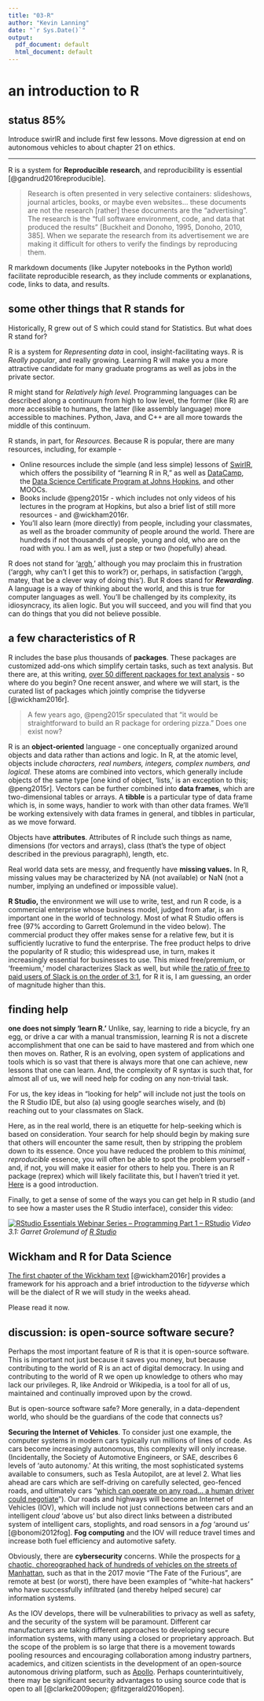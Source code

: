 ```yaml
---
title: "03-R"
author: "Kevin Lanning"
date: "`r Sys.Date()`"
output:
  pdf_document: default
  html_document: default
---
```

# an introduction to R

## status 85%  {-}

Introduce swirlR and include first few lessons. Move digression at end on autonomous vehicles to about chapter 21 on ethics.

---

R is a system for **Reproducible research**, and reproducibility is essential [@gandrud2016reproducible]. 

>   Research is often presented in very selective containers: slideshows, journal articles, books, or maybe even websites... these documents are not the research [rather] these documents are the “advertising”. The research is the “full software environment, code, and data that produced the results” [Buckheit and Donoho, 1995, Donoho, 2010, 385]. When we separate the research from its advertisement we are making it difficult for others to verify the findings by reproducing them.

R markdown documents (like Jupyter notebooks in the Python world) facilitate reproducible research, as they include comments or explanations, code, links to data, and results.  

## some other things that R stands for

Historically, R grew out of S which could stand for Statistics. But what does R stand for? 

R is a system for *Representing data* in cool, insight-facilitating ways. R is *Really popular*, and really growing. Learning R will make you a more attractive candidate for many graduate programs as well as jobs in the private sector.

R might stand for *Relatively high level.* Programming languages can be described along a continuum from high to low level, the former (like R) are more accessible to humans, the latter (like assembly language) more accessible to machines. Python, Java, and C++ are all more towards the middle of this continuum.

R stands, in part, for *Resources.* Because R is popular, there are many resources, including, for example - 

- Online resources include the simple (and less simple) lessons of [SwirlR](http://swirlstats.com/), which offers the possibility of "learning R in R," as well as [DataCamp](https://www.datacamp.com/home), the [Data Science Certificate Program at Johns Hopkins,](https://www.coursera.org/specializations/jhu-data-science) and other MOOCs.  
- Books include @peng2015r - which includes not only videos of his lectures in the program at Hopkins, but also a brief list of still more resources - and @wickham2016r.
- You'll also learn (more directly) from people, including your classmates, as well as the broader community of people around the world. There are hundreds if not thousands of people, young and old, who are on the road with you. I am as well, just a step or two (hopefully) ahead.

R does not stand for '[argh](https://www.urbandictionary.com/define.php?term=ARGH),' although you may proclaim this in frustration ('arggh, why can't I get this to work?) or, perhaps, in satisfaction ('arggh, matey, that be a clever way of doing this').  But R does stand for ***Rewarding***. A language is a way of thinking about the world, and this is true for computer languages as well.  You'll be challenged by its complexity, its idiosyncracy, its alien logic.  But you will succeed, and you will find that you can do things that you did not believe possible.

## a few characteristics of R

R includes the base plus thousands of **packages**. These packages are customized add-ons which simplify certain tasks, such as text analysis.  But there are, at this writing, [over 50 different packages for text analysis](https://cran.r-project.org/web/views/NaturalLanguageProcessing.html) - so where do you begin?  One recent answer, and where we will start, is the curated list of packages which jointly comprise the tidyverse [@wickham2016r].

> A few years ago, @peng2015r speculated that "it would be straightforward to build an R package for ordering pizza." Does one exist now?
>

R is an **object-oriented** language - one conceptually organized around objects and data rather than actions and logic. In R, at the atomic level, objects include *characters, real numbers, integers, complex numbers, and logical.* These atoms are combined into vectors, which generally include objects of the same type [one kind of object, 'lists,' is an exception to this; @peng2015r].  Vectors can be further combined into **data frames**, which are two-dimensional tables or arrays. A **tibble** is a particular type of data frame which is, in some ways, handier to work with than other data frames.  We'll be working extensively with data frames in general, and tibbles in particular, as we move forward.

Objects have **attributes**. Attributes of R include such things as name, dimensions (for vectors and arrays), class (that's the type of object described in the previous paragraph), length, etc. 

Real world data sets are messy, and frequently have **missing values.** In R, missing values may be characterized by NA (not available) or NaN (not a number, implying an undefined or  impossible value). 

**R Studio,** the environment we will use to write, test, and run R code, is a commercial enterprise whose business model, judged from afar, is an important one in the world of technology.  Most of what R Studio offers is free (97% according to Garrett Grolemund in the video below). The commercial product they offer makes sense for a relative few, but it is sufficiently lucrative to fund the enterprise.  The free product helps to drive the popularity of R studio; this widespread use, in turn, makes it increasingly essential for businesses to use. This mixed free/premium, or 'freemium,' model characterizes Slack as well, but while [the ratio of free to paid users of Slack is on the order of 3:1](https://www.statista.com/statistics/652779/worldwide-slack-users-total-vs-paid/), for R it is, I am guessing, an order of magnitude higher than this. 

## finding help

**one does not simply 'learn R.'** Unlike, say, learning to ride a bicycle, fry an egg, or drive a car with a manual transmission, learning R is not a discrete accomplishment that one can be said to have mastered and from which one then moves on. Rather, R is an evolving, open system of applications and tools which is so vast that there is always more that one can achieve, new lessons that one can learn.  And, the complexity of R syntax is such that, for almost all of us, we will need help for coding on any non-trivial task. 

For us, the key ideas in "looking for help" will include not just the tools on the R Studio IDE, but also (a) using google searches wisely, and (b) reaching out to your classmates on Slack. 

Here, as in the real world, there is an etiquette for help-seeking which is based on consideration.  Your search for help should begin by making sure that others will encounter the same result, then by stripping the problem down to its essence. Once you have reduced the problem to this *minimal, reproducible* essence, you will often be able to spot the problem yourself - and, if not, you will make it easier for others to help you.  There is an R package (reprex) which will likely facilitate this, but I haven't tried it yet.  [Here](https://www.tidyverse.org/help/) is a good introduction.

Finally, to get a sense of some of the ways you can get help in R studio (and to see how a master uses the R Studio interface), consider this video:

[![RStudio Essentials Webinar Series – Programming Part 1 – RStudio](https://embedwistia-a.akamaihd.net/deliveries/85f90f89c20cf329c8e6091508fe44c045e70167.jpg?image_play_button_size=2x&image_crop_resized=960x585&image_play_button=1&image_play_button_color=4287c7e0)](https://www.rstudio.com/resources/webinars/rstudio-essentials-webinar-series-part-1/?wvideo=k8kz4e0p2v)
*Video 3.1: Garret Grolemund of [R Studio](https://www.rstudio.com/)*

## Wickham and R for Data Science

[The first chapter of the Wickham text](https://r4ds.had.co.nz/introduction.html) [@wickham2016r] provides a framework for his approach and a brief introduction to the *tidyverse* which will be the dialect of R we will study in the weeks ahead.

Please read it now. 

## discussion: is open-source software secure?

Perhaps the most important feature of R is that it is open-source software. This is important not just because it saves you money, but because contributing to the world of R is an act of digital democracy. In using and contributing to the world of R we open up knowledge to others who may lack our privileges. R, like Android or Wikipedia, is a tool for all of us, maintained and continually improved upon by the crowd.

But is open-source software safe? More generally, in a data-dependent world, who should be the guardians of the code that connects us? 

**Securing the Internet of Vehicles**. To consider just one example, the computer systems in modern cars typically run millions of lines of code. As cars become increasingly autonomous, this complexity will only increase. (Incidentally, the Society of Automotive Engineers, or SAE, describes 6 levels of 'auto autonomy.' At this writing, the most sophisticated systems available to consumers, such as Tesla Autopilot, are at level 2. What lies ahead are cars which are self-driving on carefully selected, geo-fenced roads, and ultimately cars "[which can operate on any road... a human driver could negotiate](https://www.caranddriver.com/features/a15079828/autonomous-self-driving-car-levels-car-levels/)"). Our roads and highways will become an Internet of Vehicles (IOV), which will include not just connections between cars and an intelligent *cloud* 'above us' but also direct links between a distributed system of intelligent cars, stoplights, and road sensors in a *fog* 'around us' [@bonomi2012fog]. **Fog computing** and the IOV will reduce travel times and increase both fuel efficiency and automotive safety.

Obviously, there are **cybersecurity** concerns. While the prospects for [a chaotic, choreographed hack of hundreds of vehicles on the streets of Manhattan](https://www.youtube.com/watch?v=OvewYslou9g), such as that in the 2017 movie "The Fate of the Furious", are remote at best (or worst), there have been examples of "white-hat hackers" who have successfully infiltrated (and thereby helped secure) car information systems.

As the IOV develops, there will be vulnerabilities to privacy as well as safety, and the security of the system will be paramount. Different car manufacturers are taking different approaches to developing secure information systems, with many using a closed or proprietary approach. But the scope of the problem is so large that there is a movement towards pooling resources and encouraging collaboration among industry partners, academics, and citizen scientists in the development of an open-source autonomous driving platform, such as [Apollo](http://apollo.auto/). Perhaps counterintuitively, there may be significant security advantages to using source code that is open to all [@clarke2009open; @fitzgerald2016open].

